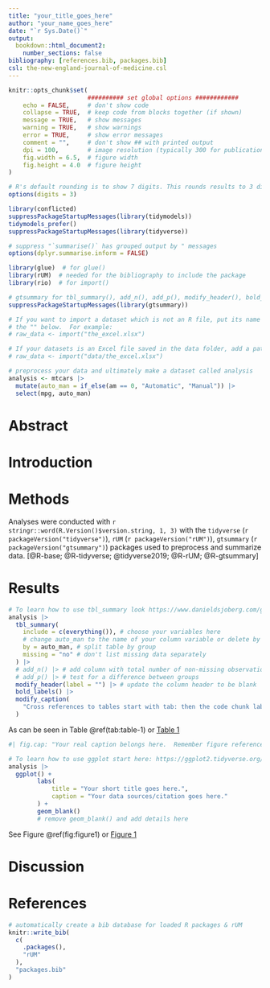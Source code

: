 ```yaml
---
title: "your_title_goes_here"
author: "your_name_goes_here"
date: "`r Sys.Date()`"
output:
  bookdown::html_document2:
    number_sections: false
bibliography: [references.bib, packages.bib]
csl: the-new-england-journal-of-medicine.csl
---
```


```r
knitr::opts_chunk$set(
                      ########## set global options ############
    echo = FALSE,     # don't show code
    collapse = TRUE,  # keep code from blocks together (if shown)
    message = TRUE,   # show messages
    warning = TRUE,   # show warnings
    error = TRUE,     # show error messages
    comment = "",     # don't show ## with printed output
    dpi = 100,        # image resolution (typically 300 for publication)
    fig.width = 6.5,  # figure width
    fig.height = 4.0  # figure height
)

# R's default rounding is to show 7 digits. This rounds results to 3 digits.
options(digits = 3)
```

```r
library(conflicted)
suppressPackageStartupMessages(library(tidymodels))
tidymodels_prefer()
suppressPackageStartupMessages(library(tidyverse))

# suppress "`summarise()` has grouped output by " messages
options(dplyr.summarise.inform = FALSE)
```

```r
library(glue)  # for glue()
library(rUM)  # needed for the bibliography to include the package
library(rio)  # for import() 

# gtsummary for tbl_summary(), add_n(), add_p(), modify_header(), bold_labels()
suppressPackageStartupMessages(library(gtsummary)) 
```

```r
# If you want to import a dataset which is not an R file, put its name inside 
# the "" below.  For example:
# raw_data <- import("the_excel.xlsx")

# If your datasets is an Excel file saved in the data folder, add a path like:
# raw_data <- import("data/the_excel.xlsx")
```

```r
# preprocess your data and ultimately make a dataset called analysis
analysis <- mtcars |> 
  mutate(auto_man = if_else(am == 0, "Automatic", "Manual")) |> 
  select(mpg, auto_man)
```

# Abstract

# Introduction

# Methods
Analyses were conducted with `r stringr::word(R.Version()$version.string, 1, 3)` with the `tidyverse` (`r packageVersion("tidyverse")`), `rUM` (`r packageVersion("rUM")`), `gtsummary` (`r packageVersion("gtsummary")`) packages used to preprocess and summarize data. [@R-base; @R-tidyverse; @tidyverse2019; @R-rUM; @R-gtsummary]

# Results

```r
# To learn how to use tbl_summary look https://www.danieldsjoberg.com/gtsummary/
analysis |> 
  tbl_summary(
    include = c(everything()), # choose your variables here
    # change auto_man to the name of your column variable or delete by = auto_man
    by = auto_man, # split table by group
    missing = "no" # don't list missing data separately
  ) |>
  # add_n() |> # add column with total number of non-missing observations
  # add_p() |> # test for a difference between groups
  modify_header(label = "") |> # update the column header to be blank
  bold_labels() |> 
  modify_caption(
    "Cross references to tables start with tab: then the code chunk label."
  ) 
```

As can be seen in Table \@ref(tab:table-1) or [Table 1](#tab:table-1)

```r
#| fig.cap: "Your real caption belongs here.  Remember figure references begin with #fig:"

# To learn how to use ggplot start here: https://ggplot2.tidyverse.org/#learning-ggplot2
analysis |> 
  ggplot() +
		labs(
			title = "Your short title goes here.",
			caption = "Your data sources/citation goes here."
		) +
		geom_blank()
		# remove geom_blank() and add details here
```

See Figure \@ref(fig:figure1) or [Figure 1](#fig:figure1)


# Discussion

# References {-}

```r
# automatically create a bib database for loaded R packages & rUM
knitr::write_bib(
  c(
    .packages(),
    "rUM"
  ),
  "packages.bib"
)
```